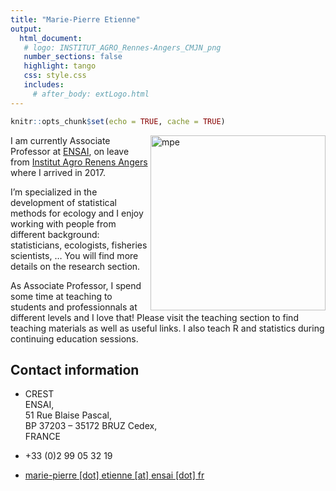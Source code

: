 ```yaml
---
title: "Marie-Pierre Etienne"
output: 
  html_document:
   # logo: INSTITUT_AGRO_Rennes-Angers_CMJN_png
   number_sections: false
   highlight: tango
   css: style.css
   includes:
     # after_body: extLogo.html
---
```




```r
knitr::opts_chunk$set(echo = TRUE, cache = TRUE)
```


<img src="img/mpe.gif" alt="mpe" width = "280px" align="right"> </img>
  
  

  

I am currently Associate Professor at [ENSAI](https://ensai.fr/),  on leave from [Institut Agro Renens Angers](https://www.institut-agro-rennes-angers.fr/)  where I arrived in 2017.

I'm specialized in the development of statistical methods for ecology and I enjoy working with people from different background: statisticians, ecologists, fisheries scientists, ...
You will find more details on the research section.

As Associate Professor, I spend some time at teaching to students and professionnals at different levels and I love that! Please visit the teaching section to find teaching materials as well as useful links. I also teach R and statistics during continuing education sessions. 
 
  
  
## Contact information
- <i class="fas fa-map-marker"></i> CREST </br>
  ENSAI, </br>
  51 Rue Blaise Pascal,</br>
BP 37203 – 35172 BRUZ Cedex,</br>
FRANCE

- <i class="fa fa-phone"></i> +33 (0)2 99 05 32 19

- <i class="fa fa-at"></i> <a href="mailto:marie-pierre.etienne@ensai.fr">marie-pierre [dot] etienne [at] ensai [dot] fr</a>


 

 


